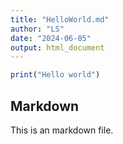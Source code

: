```yaml
---
title: "HelloWorld.md"
author: "LS"
date: "2024-06-05"
output: html_document
---
```


```r
print("Hello world")

```

## Markdown

This is an markdown file. 

